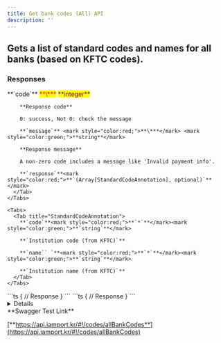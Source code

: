 ```yaml
---
title: Get bank codes (All) API
description: ''
---
```



## Gets a list of standard codes and names for all banks (based on  KFTC codes).

<Swagger method="get" path="/banks" baseUrl="https://api.iamport.kr" summary="Gets a list of standard codes and names for all banks (based on KFTC codes).">
  <SwaggerDescription />

  ### Responses

  <SwaggerResponse status="200: OK" description="Success">
    <Tabs>
      <Tab title="StandardCodeListResponse">
        **`code`** <mark style="color:red;">**\***</mark> <mark style="color:purple;">**integer**</mark>

        **Response code**

        0: success, Not 0: check the message

        **`message`** <mark style="color:red;">**\***</mark> <mark style="color:green;">**string**</mark>

        **Response message**

        A non-zero code includes a message like 'Invalid payment info'.

        **`response`**<mark style="color:red;">**`(Array[StandardCodeAnnotation], optional)`**</mark>
      </Tab>
    </Tabs>

    <Tabs>
      <Tab title="StandardCodeAnnotation">
        **`code`**<mark style="color:red;">**`*`**</mark><mark style="color:green;">**`string`**</mark>

        **`Institution code (from KFTC)`**

        **`name`` `**<mark style="color:red;">**`*`**</mark><mark style="color:green;">**`string`**</mark>

        **`Institution name (from KFTC)`**
      </Tab>
    </Tabs>
  </SwaggerResponse>

  <SwaggerResponse status="401: Unauthorized" description="Missing or invalid access token">
    ```ts
    {
      // Response
    }
    ```
  </SwaggerResponse>

  <SwaggerResponse status="404: Not Found" description="Result not found">
    ```ts
    {
      // Response
    }
    ```
  </SwaggerResponse>
</Swagger>

<Details>
  <p slot="summary">Response Model Schema</p>

  ```json
  {
    "code": 0,
    "message": "string",
    "response": [
      {
        "code": "string",
        "name": "string"
      }
    ]
  }
  ```
</Details>

<Hint style="success">
  **Swagger Test Link**

  [**https://api.iamport.kr/#!/codes/allBankCodes**](https://api.iamport.kr/#!/codes/allBankCodes)
</Hint>
